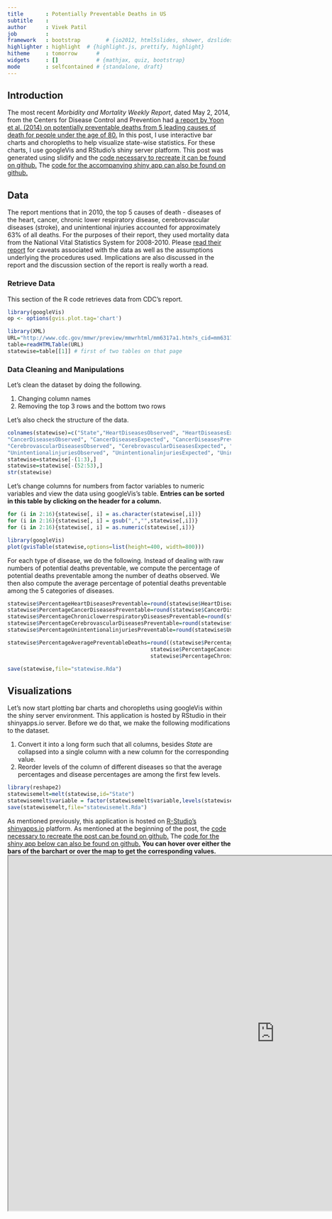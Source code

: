```yaml
---
title       : Potentially Preventable Deaths in US
subtitle    : 
author      : Vivek Patil
job         : 
framework   : bootstrap        # {io2012, html5slides, shower, dzslides, ...}
highlighter : highlight  # {highlight.js, prettify, highlight}
hitheme     : tomorrow      # 
widgets     : []            # {mathjax, quiz, bootstrap}
mode        : selfcontained # {standalone, draft}
---
```


## Introduction
The most recent *Morbidity and Mortality Weekly Report*, dated May 2, 2014, from the Centers for Disease Control and Prevention had [a report by Yoon et al. (2014) on potentially preventable deaths from 5 leading causes of death for people under the age of 80.](http://www.cdc.gov/mmwr/preview/mmwrhtml/mm6317a1.htm?s_cid=mm6317a1_w) In this post, I use interactive bar charts and choropleths to help visualize state-wise statistics. For these charts, I use googleVis and RStudio's shiny server platform. This post was generated using slidify and the [code necessary to recreate it can be found on github.](https://github.com/patilv/preventabledeaths) The [code for the accompanying shiny app can also be found on github.](https://github.com/patilv/preventableshiny)      

## Data
The report mentions that in 2010, the top 5 causes of death - diseases of the heart, cancer, chronic lower respiratory disease, cerebrovascular diseases (stroke), and unintentional injuries accounted for approximately 63% of all deaths. For the purposes of their report, they used mortality data from the National Vital Statistics System for 2008-2010. Please [read their report](http://www.cdc.gov/mmwr/preview/mmwrhtml/mm6317a1.htm?s_cid=mm6317a1_w) for caveats associated with the data as well as the assumptions underlying the procedures used. Implications are also discussed in the report and the discussion section of the report is really worth a read. 

### Retrieve Data

This section of the R code retrieves data from CDC's report. 

```r
library(googleVis)
op <- options(gvis.plot.tag='chart')
```

```r
library(XML)
URL="http://www.cdc.gov/mmwr/preview/mmwrhtml/mm6317a1.htm?s_cid=mm6317a1_w"
table=readHTMLTable(URL)
statewise=table[[1]] # first of two tables on that page
```

### Data Cleaning and Manipulations

Let's clean the dataset by doing the following.

1. Changing column names
2. Removing the top 3 rows and the bottom two rows

Let's also check the structure of the data.
```r
colnames(statewise)=c("State","HeartDiseasesObserved", "HeartDiseasesExpected", "HeartDiseasesPreventable",
"CancerDiseasesObserved", "CancerDiseasesExpected", "CancerDiseasesPreventable", "ChroniclowerrespiratoryDiseasesObserved", "ChroniclowerrespiratoryDiseasesExpected", "ChroniclowerrespiratoryDiseasesPreventable",
"CerebrovascularDiseasesObserved", "CerebrovascularDiseasesExpected", "CerebrovascularDiseasesPreventable",
"UnintentionalinjuriesObserved", "UnintentionalinjuriesExpected", "UnintentionalinjuriesPreventable")
statewise=statewise[-(1:3),]
statewise=statewise[-(52:53),]
str(statewise)
```

Let's change columns for numbers from factor variables to numeric variables and view the data using googleVis's table. **Entries can be sorted in this table by clicking on the header for a column.**
```r
for (i in 2:16){statewise[, i] = as.character(statewise[,i])}
for (i in 2:16){statewise[, i] = gsub(",","",statewise[,i])}
for (i in 2:16){statewise[, i] = as.numeric(statewise[,i])}

library(googleVis)
plot(gvisTable(statewise,options=list(height=400, width=800)))
```

For each type of disease, we do the following. Instead of dealing with raw numbers of potential deaths preventable, we compute the percentage of potential deaths preventable among the number of deaths observed. We then also compute the average percentage of potential deaths preventable among the 5 categories of diseases.   
```r
statewise$PercentageHeartDiseasesPreventable=round(statewise$HeartDiseasesPreventable*100/statewise$HeartDiseasesObserved,2)
statewise$PercentageCancerDiseasesPreventable=round(statewise$CancerDiseasesPreventable*100/statewise$CancerDiseasesObserved,2)
statewise$PercentageChroniclowerrespiratoryDiseasesPreventable=round(statewise$ChroniclowerrespiratoryDiseasesPreventable*100/statewise$ChroniclowerrespiratoryDiseasesObserved,2)
statewise$PercentageCerebrovascularDiseasesPreventable=round(statewise$CerebrovascularDiseasesPreventable*100/statewise$CerebrovascularDiseasesObserved,2)
statewise$PercentageUnintentionalinjuriesPreventable=round(statewise$UnintentionalinjuriesPreventable*100/statewise$UnintentionalinjuriesObserved,2)

statewise$PercentageAveragePreventableDeaths=round((statewise$PercentageHeartDiseasesPreventable+
                                             statewise$PercentageCancerDiseasesPreventable+
                                             statewise$PercentageChroniclowerrespiratoryDiseasesPreventable+statewise$PercentageCerebrovascularDiseasesPreventable+ statewise$PercentageUnintentionalinjuriesPreventable)/5,2)

save(statewise,file="statewise.Rda")
```

## Visualizations

Let's now start plotting bar charts and choropleths using googleVis within the shiny server environment. This application is hosted by RStudio in their shinyapps.io server.  Before we do that, we make the following modifications to the dataset.

1. Convert it into a long form such that all columns, besides *State* are collapsed into a single column with a new column for the corresponding value.
2. Reorder levels of the column of different diseases so that the average percentages and disease percentages are among the first few levels.
 
```r
library(reshape2)
statewisemelt=melt(statewise,id="State")
statewisemelt$variable = factor(statewisemelt$variable,levels(statewisemelt$variable)[c(21,16:20,1:15)])
save(statewisemelt,file="statewisemelt.Rda")
```

As mentioned previously, this application is hosted on [R-Studio's shinyapps.io](shinyapps.io) platform. As mentioned at the beginning of the post, the [code necessary to recreate the post can be found on github.](https://github.com/patilv/preventabledeaths) The [code for the shiny app below can also be found on github.](https://github.com/patilv/preventableshiny) **You can hover over either the bars of the barchart or over the map to get the corresponding values.**  
<iframe height="800" src="https://patilv.shinyapps.io/preventableshiny/" width="1200"></iframe>
